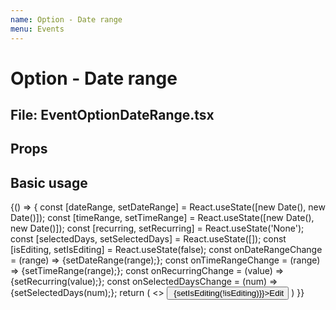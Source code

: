 ```yaml
---
name: Option - Date range
menu: Events
---
```



# Option - Date range
## File: EventOptionDateRange.tsx

## Props

<Props of={EventOptionDateRange} />

## Basic usage

<Playground>
    {() => {
        const [dateRange, setDateRange] = React.useState([new Date(), new Date()]);
        const [timeRange, setTimeRange] = React.useState([new Date(), new Date()]);
        const [recurring, setRecurring] = React.useState('None');
        const [selectedDays, setSelectedDays] = React.useState([]);
        const [isEditing, setIsEditing] = React.useState(false);
        const onDateRangeChange = (range) => {setDateRange(range);};
        const onTimeRangeChange = (range) => {setTimeRange(range);};
        const onRecurringChange = (value) => {setRecurring(value);};
        const onSelectedDaysChange = (num) => {setSelectedDays(num);};
        return (
            <>
                <button onClick={() => {setIsEditing(!isEditing)}}>Edit</button>
                <EventOptionDateRange 
                dateRange={dateRange} 
                timeRange={timeRange} 
                recurrenceEnabled={true} 
                recurring={recurring} 
                selectedDays={selectedDays} 
                isEditing={isEditing} 
                onDateRangeChange={onDateRangeChange} 
                onTimeRangeChange={onTimeRangeChange} 
                onRecurringChange={onRecurringChange} 
                onSelectedDaysChange={onSelectedDaysChange} 
                />
            </>
        )
    }}
</Playground>
